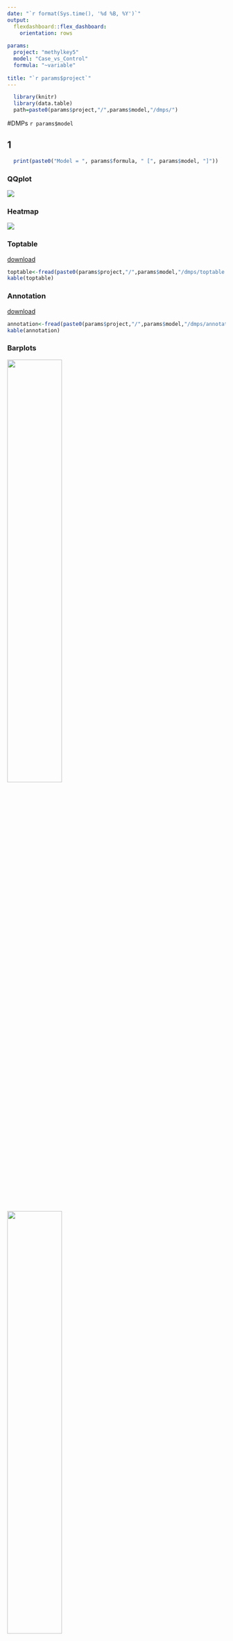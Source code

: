 ```yaml
---
date: "`r format(Sys.time(), '%d %B, %Y')`"
output: 
  flexdashboard::flex_dashboard:
    orientation: rows
    
params:
  project: "methylkey5"
  model: "Case_vs_Control"
  formula: "~variable"
  
title: "`r params$project`"
---
```



```r
  library(knitr)
  library(data.table)
  path=paste0(params$project,"/",params$model,"/dmps/")
```

#DMPs `r params$model`

## 1  {.tabset .tabset-fade .tabset-pills}

```r
  print(paste0("Model = ", params$formula, " [", params$model, "]"))
```

### QQplot

[ ![](`r params$project`/`r params$model`/dmps/qqplot.jpg) ](`r params$project`/`r params$model`/dmps/qqplot.jpg)

### Heatmap

[ ![](`r params$project`/`r params$model`/dmps/heatmap.jpg) ](`r params$project`/`r params$model`/dmps/heatmap.jpg)

### Toptable

[ download ](`r params$project`/`r params$model`/dmps/toptable.txt)

```r
toptable<-fread(paste0(params$project,"/",params$model,"/dmps/toptable.txt"), header=T,nrows=100)
kable(toptable)

```

### Annotation

[ download ](`r params$project`/`r params$model`/dmps/annotated.txt)

```r
annotation<-fread(paste0(params$project,"/",params$model,"/dmps/annotated.txt"), header=T,nrows=100)
kable(annotation)

```

### Barplots

[ ![](`r params$project`/`r params$model`/dmps/genes_barplot.jpg){ width=50% } ](`r params$project`/`r params$model`/dmps/genes_barplot.jpg)

[ ![](`r params$project`/`r params$model`/dmps/cpgi_barplot.jpg){ width=50% } ](`r params$project`/`r params$model`/dmps/cpgi_barplot.jpg)


```r
  show_text <- FALSE
  if ("chromHMM_barplot.jpg" %in% list.files(paste0(params$project,"/",params$model,"/dmps/"))) {
    show_text <- TRUE
  }
  print(show_text)
```

```r

cat("\n\n### Histone marker\n\n")
cat("[ ![](", paste0(params$project, "/", params$model, "/dmps/chromHMM_barplot.jpg"), "){ width=50% } ]")
cat("(", paste0(params$project,"/",params$model, "/dmps/chromHMM_barplot.jpg"), ")\n\n")

```







